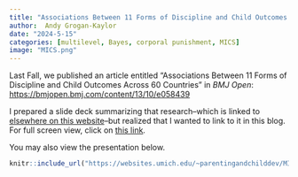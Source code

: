 ```yaml
---
title: "Associations Between 11 Forms of Discipline and Child Outcomes Across 60 Countries"
author:  Andy Grogan-Kaylor 
date: "2024-5-15"
categories: [multilevel, Bayes, corporal punishment, MICS]
image: "MICS.png"
---
```


Last Fall, we published an article entitled "Associations Between 11 Forms of Discipline and Child Outcomes Across 60 Countries" in *BMJ Open*:  [https://bmjopen.bmj.com/content/13/10/e058439](https://bmjopen.bmj.com/content/13/10/e058439)

I prepared a slide deck summarizing that research--which is linked to [elsewhere on this website](../../research.qmd)--but realized that I wanted to link to it in this blog. For full screen view, click on [this link](https://websites.umich.edu/~parentingandchilddev/MICS-discipline-11-forms/v1/MICS-discipline-11-forms.html). 

You may also view the presentation below.

```r

knitr::include_url("https://websites.umich.edu/~parentingandchilddev/MICS-discipline-11-forms/v1/MICS-discipline-11-forms.html")

```
